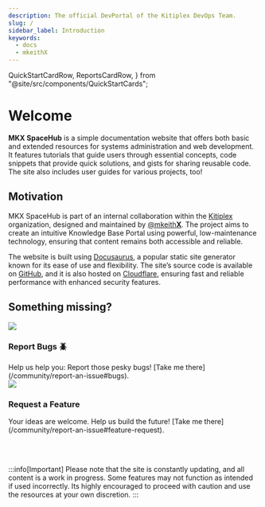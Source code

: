 ```yaml
---
description: The official DevPortal of the Kitiplex DevOps Team.
slug: /
sidebar_label: Introduction
keywords:
  - docs
  - mkeithX
---
```


  QuickStartCardRow,
  ReportsCardRow,
} from "@site/src/components/QuickStartCards";


# Welcome
**MKX SpaceHub** is a simple documentation website that offers both basic and extended resources for systems administration and web development. It features tutorials that guide users through essential concepts, code snippets that provide quick solutions, and gists for sharing reusable code. The site also includes user guides for various projects, too! 



<!-- <QuickStartCardRow /> -->
<!-- 

<Columns className='item margin-bottom-lg' > 

<Column  className='text--left item  padding--sm'>
<Card shadow='tl' style={{border: '1.5px solid var(--ifm-color-primary)'}}>
    <CardHeader>
<div class="avatar">
  <img
    class="avatar__photo avatar__photo--md"
    src="/img/logo/terminal-no-slash.svg" />
  <div class="avatar__intro">
    <div class="avatar__name"><h3>Guides</h3></div>
  </div>
</div>
    </CardHeader>
    <CardBody>
Advanced tips, guides and best practices for mitigating issues. [Take me there](/docs/devops/guides-and-workarounds).
    </CardBody>
  </Card>
  </Column>

   <Column  className='text--left item  padding--sm'>
<Card shadow='tl' style={{border: '1.5px solid var(--ifm-color-primary)'}}>
    <CardHeader>
<div class="avatar">
  <img
    class="avatar__photo avatar__photo--md"
    src="/img/rocket-1a.svg" />
  <div class="avatar__intro">
    <div class="avatar__name"><h3>The Universe</h3></div>
  </div>
</div>
    </CardHeader>
    <CardBody>
Discover [fascinating facts](/cosmos) about the universe starting from our [Solar System](/cosmos/solar-system).
    </CardBody>
  </Card>
  </Column>
</Columns> -->

## Motivation
MKX SpaceHub is part of an internal collaboration within the [Kitiplex](https://github.com/kitiplex) organization, designed and maintained by [@mkeith**X**](https://github.com/mkeithx). The project aims to create an intuitive Knowledge Base Portal using powerful, low-maintenance technology, ensuring that content remains both accessible and reliable.


The website is built using [Docusaurus](https://docusaurus.io/), a popular static site generator known for its ease of use and flexibility. The site’s source code is available on [GitHub](https://github.com/login), and it is also hosted on [Cloudflare](https://developers.cloudflare.com/pages), ensuring fast and reliable performance with enhanced security features.



## Something missing?

<Columns className='item margin-bottom-lg' > 

<Column  className='text--left item  padding--sm'>
<Card shadow='tl' style={{border: '1.5px solid var(--ifm-color-primary)'}} height="100%">
    <CardHeader>
<div class="avatar">
  <img
    class="avatar__photo avatar__photo--md"
    src="/img/logo/terminal-no-slash.svg" />
  <div class="avatar__intro">
    <div class="avatar__name"><h3>Report Bugs 🪲</h3></div>
  </div>
</div>
    </CardHeader>
    <CardBody>
    Help us help you: Report those pesky bugs! [Take me there](/community/report-an-issue#bugs).
    </CardBody>
  </Card>
  </Column>
   <Column  className='text--left item  padding--sm'>
<Card shadow='tl' style={{border: '1.5px solid var(--ifm-color-primary)'}} height="100%">
    <CardHeader>
<div class="avatar">
  <img
    class="avatar__photo avatar__photo--md"
    src="/img/logo/terminal-no-slash.svg" />
  <div class="avatar__intro">
    <div class="avatar__name"><h3>Request a Feature</h3></div>
  </div>
</div>
    </CardHeader>
    <CardBody>
Your ideas are welcome. Help us build the future! [Take me there](/community/report-an-issue#feature-request).
    </CardBody>
  </Card>
  </Column>
</Columns>

<br></br>

:::info[Important]
Please note that the site is constantly updating, and all content is a work in progress. Some features may not function as intended if used incorrectly. Its highly encouraged to proceed with caution and use the resources at your own discretion.
:::

